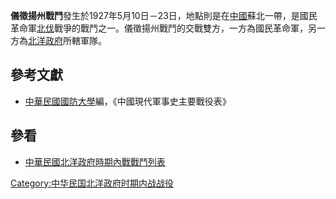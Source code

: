 {{Infobox Military Conflict|
campaign=|
image=|
caption=|
conflict=儀徵揚州戰鬥|
date=1927年5月10日－23日|
place=[[中國|中國]]蘇北|
result=北洋政府所轄部隊未撤抵抗，國民革命軍22日攻下儀徵，23日進入揚州|
combatant1=[[國民革命軍|國民革命軍]]四十師、十四師|
combatant2=北洋軍八師| 
commander1=[[賀耀祖|賀耀祖]]、[[衛立煌|衛立煌]]、[[陳誠|陳誠]]|
commander2=[[崔錦桂|崔錦桂]]|
strength1=|
strength2=|
casualties1=|
casualties2=|
}}
'''儀徵揚州戰鬥'''發生於1927年5月10日－23日，地點則是在[[中國|中國]]蘇北一帶，是國民革命軍[[北伐|北伐]]戰爭的戰鬥之一。儀徵揚州戰鬥的交戰雙方，一方為國民革命軍，另一方為[[北洋政府|北洋政府]]所轄軍隊。
==參考文獻==
*[[中華民國|中華民國]][[國防大學_(臺灣)|國防大學]]編，《中國現代軍事史主要戰役表》
==參看==
*[[中華民國北洋政府時期內戰戰鬥列表|中華民國北洋政府時期內戰戰鬥列表]]
[[Category:中华民国北洋政府时期内战战役|Category:中华民国北洋政府时期内战战役]]